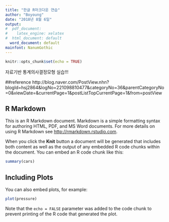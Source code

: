 ```yaml
---
title: "한글 R마크다운 연습"
author: "Boyoung"
date: "2018년 8월 6일"
output:
#  pdf_document:
#    latex_engine: xelatex
#  html_document: default
  word_document: default
mainfont: NanumGothic
---
```


```r
knitr::opts_chunk$set(echo = TRUE)
```


자료기반 통계의사결정모형 실습!!!

##reference
http://blog.naver.com/PostView.nhn?blogId=hsj2864&logNo=221098810477&categoryNo=36&parentCategoryNo=0&viewDate=&currentPage=1&postListTopCurrentPage=1&from=postView


## R Markdown

This is an R Markdown document. Markdown is a simple formatting syntax for authoring HTML, PDF, and MS Word documents. For more details on using R Markdown see <http://rmarkdown.rstudio.com>.

When you click the **Knit** button a document will be generated that includes both content as well as the output of any embedded R code chunks within the document. You can embed an R code chunk like this:

```r
summary(cars)
```

## Including Plots

You can also embed plots, for example:

```r
plot(pressure)
```

Note that the `echo = FALSE` parameter was added to the code chunk to prevent printing of the R code that generated the plot.
